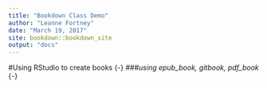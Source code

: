 ```yaml
---
title: "Bookdown Class Demo"
author: "Leanne Fortney"
date: "March 19, 2017"
site: bookdown::bookdown_site
output: "docs"
---
```


#Using RStudio to create books {-}
###*using epub_book, gitbook, pdf_book* {-}
